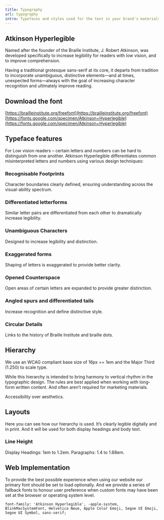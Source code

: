 ```yaml
---
title: Typography
url: typography
intro: Typefaces and styles used for the text in your brand's materials, from headlines to body copy, to create a consistent look and feel.
---
```


<Imag src={img1} alt="Some alt text" />

## Atkinson Hyperlegible

Named after the founder of the Braille Institute, J. Robert Atkinson, was developed specifically to increase legibility for readers with low vision, and to improve comprehension.

Having a traditional grotesque sans-serif at its core, it departs from tradition to incorporate unambiguous, distinctive elements—and at times, unexpected forms—always with the goal of increasing character recognition and ultimately improve reading.

<div class="spacer"></div>

<Type name="Atkinson Hyperlegible" variant="Regular" cssName="atkinson hyperlegible" weight="400" />
<Type name="Atkinson Hyperlegible" variant="Bold" cssName="atkinson hyperlegible" weight="700" />

## Download the font

[https://brailleinstitute.org/freefont](https://brailleinstitute.org/freefont) <br/>
[https://fonts.google.com/specimen/Atkinson+Hyperlegible](https://fonts.google.com/specimen/Atkinson+Hyperlegible)

<div class="spacer"></div>

## Typeface features

For Low vision readers – certain letters and numbers can be hard to distinguish from one another. Atkinson Hyperlegible differentiates common misinterpreted letters and numbers using various design techniques:

<div class="frame full-width">
    <Imag src={img2} alt="Type sample 1." format="jpg" />
</div>



### Recognisable Footprints 

Character boundaries clearly defined, ensuring understanding across the visual-ability spectrum.

### Differentiated letterforms

Similar letter pairs are differentiated from each other to dramatically increase legibility.

<div class="frame full-width">
    <Imag src={img3} alt="Type sample 2." format="jpg" />
</div>



### Unambiguous Characters

Designed to increase legibility and distinction.

<div class="frame full-width">
    <Imag src={img4} alt="Type sample 3." format="jpg" />
</div>


### Exaggerated forms
Shaping of letters is exaggerated to provide better clarity.

<div class="frame full-width">
    <Imag src={img5} alt="Type sample 4." format="jpg" />
</div>


### Opened Counterspace
Open areas of certain letters are expanded to provide greater distinction.

<div class="frame full-width">
    <Imag src={img6} alt="Type sample 5." format="jpg" />
</div>

### Angled spurs and differentiated tails
Increase recognition and define distinctive style.


### Circular Details
Links to the history of Braille Institute and braille dots.


## Hierarchy

We use an WCAG compliant base size of 16px == 1em and the Major Third (1.250) to scale type.

While this hierarchy is intended to bring harmony to vertical rhythm in the typographic design. The rules are best applied when working with long-form written content. And often aren’t required for marketing materials.

Accessibility over aesthetics.

## Layouts
Here you can see how our hierarchy is used. It’s clearly legible digitally and in print. And it will be used for both display headings and body text.



### Line Height
Display Headings: 1em to 1.2em.
Paragraphs: 1.4 to 1.68em.


## Web Implementation

To provide the best possible experience when using our website our primary font should be set to load optionally. And we provide a series of fallback fonts to honour user preference when custom fonts may have been set at the browser or operating system level. 

`font-family: 'Atkinson Hyperlegible', -apple-system, BlinkMacSystemFont, Helvetica Neue, Apple Color Emoji, Segoe UI Emoji, Segoe UI Symbol, sans-serif;`